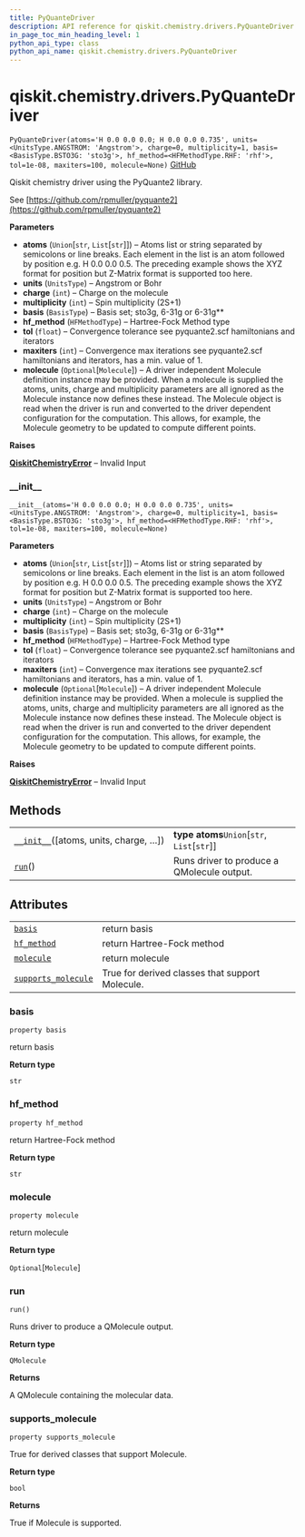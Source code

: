 ```yaml
---
title: PyQuanteDriver
description: API reference for qiskit.chemistry.drivers.PyQuanteDriver
in_page_toc_min_heading_level: 1
python_api_type: class
python_api_name: qiskit.chemistry.drivers.PyQuanteDriver
---
```


<span id="qiskit-chemistry-drivers-pyquantedriver" />

# qiskit.chemistry.drivers.PyQuanteDriver

<span id="qiskit.chemistry.drivers.PyQuanteDriver" />

`PyQuanteDriver(atoms='H 0.0 0.0 0.0; H 0.0 0.0 0.735', units=<UnitsType.ANGSTROM: 'Angstrom'>, charge=0, multiplicity=1, basis=<BasisType.BSTO3G: 'sto3g'>, hf_method=<HFMethodType.RHF: 'rhf'>, tol=1e-08, maxiters=100, molecule=None)` [GitHub](https://github.com/qiskit-community/qiskit-aqua/tree/stable/0.8/qiskit/chemistry/drivers/pyquanted/pyquantedriver.py "view source code")

Qiskit chemistry driver using the PyQuante2 library.

See [https://github.com/rpmuller/pyquante2](https://github.com/rpmuller/pyquante2)

**Parameters**

*   **atoms** (`Union`\[`str`, `List`\[`str`]]) – Atoms list or string separated by semicolons or line breaks. Each element in the list is an atom followed by position e.g. H 0.0 0.0 0.5. The preceding example shows the XYZ format for position but Z-Matrix format is supported too here.
*   **units** (`UnitsType`) – Angstrom or Bohr
*   **charge** (`int`) – Charge on the molecule
*   **multiplicity** (`int`) – Spin multiplicity (2S+1)
*   **basis** (`BasisType`) – Basis set; sto3g, 6-31g or 6-31g\*\*
*   **hf\_method** (`HFMethodType`) – Hartree-Fock Method type
*   **tol** (`float`) – Convergence tolerance see pyquante2.scf hamiltonians and iterators
*   **maxiters** (`int`) – Convergence max iterations see pyquante2.scf hamiltonians and iterators, has a min. value of 1.
*   **molecule** (`Optional`\[`Molecule`]) – A driver independent Molecule definition instance may be provided. When a molecule is supplied the atoms, units, charge and multiplicity parameters are all ignored as the Molecule instance now defines these instead. The Molecule object is read when the driver is run and converted to the driver dependent configuration for the computation. This allows, for example, the Molecule geometry to be updated to compute different points.

**Raises**

[**QiskitChemistryError**](qiskit.chemistry.QiskitChemistryError "qiskit.chemistry.QiskitChemistryError") – Invalid Input

### \_\_init\_\_

<span id="qiskit.chemistry.drivers.PyQuanteDriver.__init__" />

`__init__(atoms='H 0.0 0.0 0.0; H 0.0 0.0 0.735', units=<UnitsType.ANGSTROM: 'Angstrom'>, charge=0, multiplicity=1, basis=<BasisType.BSTO3G: 'sto3g'>, hf_method=<HFMethodType.RHF: 'rhf'>, tol=1e-08, maxiters=100, molecule=None)`

**Parameters**

*   **atoms** (`Union`\[`str`, `List`\[`str`]]) – Atoms list or string separated by semicolons or line breaks. Each element in the list is an atom followed by position e.g. H 0.0 0.0 0.5. The preceding example shows the XYZ format for position but Z-Matrix format is supported too here.
*   **units** (`UnitsType`) – Angstrom or Bohr
*   **charge** (`int`) – Charge on the molecule
*   **multiplicity** (`int`) – Spin multiplicity (2S+1)
*   **basis** (`BasisType`) – Basis set; sto3g, 6-31g or 6-31g\*\*
*   **hf\_method** (`HFMethodType`) – Hartree-Fock Method type
*   **tol** (`float`) – Convergence tolerance see pyquante2.scf hamiltonians and iterators
*   **maxiters** (`int`) – Convergence max iterations see pyquante2.scf hamiltonians and iterators, has a min. value of 1.
*   **molecule** (`Optional`\[`Molecule`]) – A driver independent Molecule definition instance may be provided. When a molecule is supplied the atoms, units, charge and multiplicity parameters are all ignored as the Molecule instance now defines these instead. The Molecule object is read when the driver is run and converted to the driver dependent configuration for the computation. This allows, for example, the Molecule geometry to be updated to compute different points.

**Raises**

[**QiskitChemistryError**](qiskit.chemistry.QiskitChemistryError "qiskit.chemistry.QiskitChemistryError") – Invalid Input

## Methods

|                                                                                                                                                |                                               |
| ---------------------------------------------------------------------------------------------------------------------------------------------- | --------------------------------------------- |
| [`__init__`](#qiskit.chemistry.drivers.PyQuanteDriver.__init__ "qiskit.chemistry.drivers.PyQuanteDriver.__init__")(\[atoms, units, charge, …]) | **type atoms**`Union`\[`str`, `List`\[`str`]] |
| [`run`](#qiskit.chemistry.drivers.PyQuanteDriver.run "qiskit.chemistry.drivers.PyQuanteDriver.run")()                                          | Runs driver to produce a QMolecule output.    |

## Attributes

|                                                                                                                                               |                                                 |
| --------------------------------------------------------------------------------------------------------------------------------------------- | ----------------------------------------------- |
| [`basis`](#qiskit.chemistry.drivers.PyQuanteDriver.basis "qiskit.chemistry.drivers.PyQuanteDriver.basis")                                     | return basis                                    |
| [`hf_method`](#qiskit.chemistry.drivers.PyQuanteDriver.hf_method "qiskit.chemistry.drivers.PyQuanteDriver.hf_method")                         | return Hartree-Fock method                      |
| [`molecule`](#qiskit.chemistry.drivers.PyQuanteDriver.molecule "qiskit.chemistry.drivers.PyQuanteDriver.molecule")                            | return molecule                                 |
| [`supports_molecule`](#qiskit.chemistry.drivers.PyQuanteDriver.supports_molecule "qiskit.chemistry.drivers.PyQuanteDriver.supports_molecule") | True for derived classes that support Molecule. |

### basis

<span id="qiskit.chemistry.drivers.PyQuanteDriver.basis" />

`property basis`

return basis

**Return type**

`str`

### hf\_method

<span id="qiskit.chemistry.drivers.PyQuanteDriver.hf_method" />

`property hf_method`

return Hartree-Fock method

**Return type**

`str`

### molecule

<span id="qiskit.chemistry.drivers.PyQuanteDriver.molecule" />

`property molecule`

return molecule

**Return type**

`Optional`\[`Molecule`]

### run

<span id="qiskit.chemistry.drivers.PyQuanteDriver.run" />

`run()`

Runs driver to produce a QMolecule output.

**Return type**

`QMolecule`

**Returns**

A QMolecule containing the molecular data.

### supports\_molecule

<span id="qiskit.chemistry.drivers.PyQuanteDriver.supports_molecule" />

`property supports_molecule`

True for derived classes that support Molecule.

**Return type**

`bool`

**Returns**

True if Molecule is supported.

